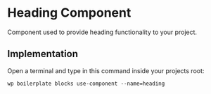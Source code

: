 # Heading Component

Component used to provide heading functionality to your project.

## Implementation

Open a terminal and type in this command inside your projects root:

```shell
wp boilerplate blocks use-component --name=heading
```
